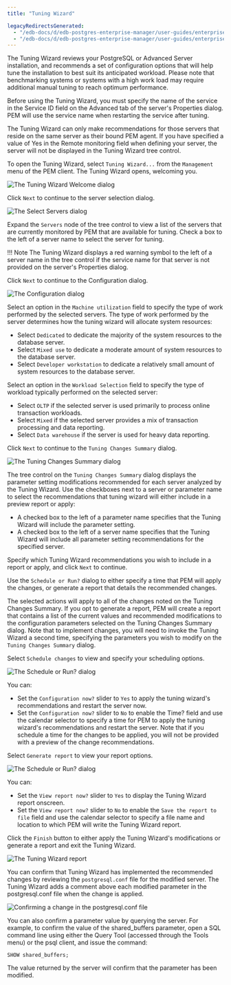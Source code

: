 ```yaml
---
title: "Tuning Wizard"

legacyRedirectsGenerated:
  - "/edb-docs/d/edb-postgres-enterprise-manager/user-guides/enterprise-features-guide/8.0/tuning_wizard.html"
  - "/edb-docs/d/edb-postgres-enterprise-manager/user-guides/enterprise-features-guide/latest/tuning_wizard.html"
---
```


The Tuning Wizard reviews your PostgreSQL or Advanced Server installation, and recommends a set of configuration options that will help tune the installation to best suit its anticipated workload. Please note that benchmarking systems or systems with a high work load may require additional manual tuning to reach optimum performance.

Before using the Tuning Wizard, you must specify the name of the service in the Service ID field on the Advanced tab of the server's Properties dialog. PEM will use the service name when restarting the service after tuning.

The Tuning Wizard can only make recommendations for those servers that reside on the same server as their bound PEM agent. If you have specified a value of Yes in the Remote monitoring field when defining your server, the server will not be displayed in the Tuning Wizard tree control.

To open the Tuning Wizard, select `Tuning Wizard...` from the `Management` menu of the PEM client. The Tuning Wizard opens, welcoming you.

![The Tuning Wizard Welcome dialog](../images/tuning_wiz_welcome.png)

Click `Next` to continue to the server selection dialog.

![The Select Servers dialog](../images/tuning_wiz_server_sel.png)

Expand the `Servers` node of the tree control to view a list of the servers that are currently monitored by PEM that are available for tuning. Check a box to the left of a server name to select the server for tuning.

!!! Note
    The Tuning Wizard displays a red warning symbol to the left of a server name in the tree control if the service name for that server is not provided on the server's Properties dialog.

Click `Next` to continue to the Configuration dialog.

![The Configuration dialog](../images/tuning_wiz_configuration.png)

Select an option in the `Machine utilization` field to specify the type of work performed by the selected servers. The type of work performed by the server determines how the tuning wizard will allocate system resources:

-   Select `Dedicated` to dedicate the majority of the system resources to the database server.
-   Select `Mixed use` to dedicate a moderate amount of system resources to the database server.
-   Select `Developer workstation` to dedicate a relatively small amount of system resources to the database server.

Select an option in the `Workload Selection` field to specify the type of workload typically performed on the selected server:

-   Select `OLTP` if the selected server is used primarily to process online transaction workloads.
-   Select `Mixed` if the selected server provides a mix of transaction processing and data reporting.
-   Select `Data warehouse` if the server is used for heavy data reporting.

Click `Next` to continue to the `Tuning Changes Summary` dialog.

![The Tuning Changes Summary dialog](../images/tuning_wiz_changes_sum.png)

The tree control on the `Tuning Changes Summary` dialog displays the parameter setting modifications recommended for each server analyzed by the Tuning Wizard. Use the checkboxes next to a server or parameter name to select the recommendations that tuning wizard will either include in a preview report or apply:

-   A checked box to the left of a parameter name specifies that the Tuning Wizard will include the parameter setting.
-   A checked box to the left of a server name specifies that the Tuning Wizard will include all parameter setting recommendations for the specified server.

Specify which Tuning Wizard recommendations you wish to include in a report or apply, and click `Next` to continue.

Use the `Schedule or Run?` dialog to either specify a time that PEM will apply the changes, or generate a report that details the recommended changes.

The selected actions will apply to all of the changes noted on the Tuning Changes Summary. If you opt to generate a report, PEM will create a report that contains a list of the current values and recommended modifications to the configuration parameters selected on the Tuning Changes Summary dialog. Note that to implement changes, you will need to invoke the Tuning Wizard a second time, specifying the parameters you wish to modify on the `Tuning Changes Summary` dialog.

Select `Schedule changes` to view and specify your scheduling options.

![The Schedule or Run? dialog](../images/tuning_wiz_apply_changes.png)

You can:

-   Set the `Configuration now?` slider to `Yes` to apply the tuning wizard's recommendations and restart the server now.
-   Set the `Configuration now?` slider to `No` to enable the Time? field and use the calendar selector to specify a time for PEM to apply the tuning wizard's recommendations and restart the server. Note that if you schedule a time for the changes to be applied, you will not be provided with a preview of the change recommendations.

Select `Generate report` to view your report options.

![The Schedule or Run? dialog](../images/tuning_wiz_generate_report.png)

You can:

-   Set the `View report now?` slider to `Yes` to display the Tuning Wizard report onscreen.
-   Set the `View report now?` slider to `No` to enable the `Save the report to file` field and use the calendar selector to specify a file name and location to which PEM will write the Tuning Wizard report.

Click the `Finish` button to either apply the Tuning Wizard's modifications or generate a report and exit the Tuning Wizard.

![The Tuning Wizard report](../images/tuning_wiz_report.png)

You can confirm that Tuning Wizard has implemented the recommended changes by reviewing the `postgresql.conf` file for the modified server. The Tuning Wizard adds a comment above each modified parameter in the postgresql.conf file when the change is applied.

![Confirming a change in the postgresql.conf file](../images/tuning_wiz_confirm_chg.png)

You can also confirm a parameter value by querying the server. For example, to confirm the value of the shared_buffers parameter, open a SQL command line using either the Query Tool (accessed through the Tools menu) or the psql client, and issue the command:

`SHOW shared_buffers;`

The value returned by the server will confirm that the parameter has been modified.
